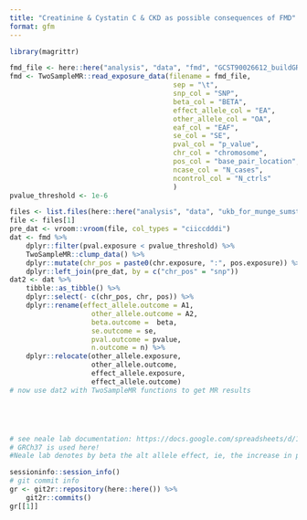 ```yaml
---
title: "Creatinine & Cystatin C & CKD as possible consequences of FMD"
format: gfm
---
```



```r
library(magrittr)
```


```r
fmd_file <- here::here("analysis", "data", "fmd", "GCST90026612_buildGRCh37.tsv")
fmd <- TwoSampleMR::read_exposure_data(filename = fmd_file,
                                        sep = "\t",
                                        snp_col = "SNP",
                                        beta_col = "BETA",
                                        effect_allele_col = "EA",
                                        other_allele_col = "OA",
                                        eaf_col = "EAF",
                                        se_col = "SE",
                                        pval_col = "p_value",
                                        chr_col = "chromosome",
                                        pos_col = "base_pair_location",
                                        ncase_col = "N_cases",
                                        ncontrol_col = "N_ctrls"
                                        )
pvalue_threshold <- 1e-6
```



```r
files <- list.files(here::here("analysis", "data", "ukb_for_munge_sumstats"), pattern = "female", full.names = TRUE)
file <- files[1]
pre_dat <- vroom::vroom(file, col_types = "ciiccdddi")
dat <- fmd %>% 
    dplyr::filter(pval.exposure < pvalue_threshold) %>%
    TwoSampleMR::clump_data() %>%
    dplyr::mutate(chr_pos = paste0(chr.exposure, ":", pos.exposure)) %>%
    dplyr::left_join(pre_dat, by = c("chr_pos" = "snp")) 
dat2 <- dat %>%
    tibble::as_tibble() %>%
    dplyr::select(- c(chr_pos, chr, pos)) %>%
    dplyr::rename(effect_allele.outcome = A1, 
                    other_allele.outcome = A2, 
                    beta.outcome =  beta, 
                    se.outcome = se, 
                    pval.outcome = pvalue, 
                    n.outcome = n) %>%
    dplyr::relocate(other_allele.exposure, 
                    other_allele.outcome, 
                    effect_allele.exposure, 
                    effect_allele.outcome) 
# now use dat2 with TwoSampleMR functions to get MR results





# see neale lab documentation: https://docs.google.com/spreadsheets/d/1kvPoupSzsSFBNSztMzl04xMoSC3Kcx3CrjVf4yBmESU/edit#gid=227859291
# GRCh37 is used here!
#Neale lab denotes by beta the alt allele effect, ie, the increase in phenotype per increase in one alt allele.


```



```r
sessioninfo::session_info()
# git commit info
gr <- git2r::repository(here::here()) %>%
    git2r::commits()
gr[[1]] 
```